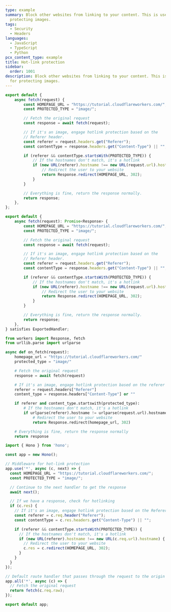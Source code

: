 ```yaml
---
type: example
summary: Block other websites from linking to your content. This is useful for
  protecting images.
tags:
  - Security
  - Headers
languages:
  - JavaScript
  - TypeScript
  - Python
pcx_content_type: example
title: Hot-link protection
sidebar:
  order: 1001
description: Block other websites from linking to your content. This is useful
  for protecting images.
---
```



<Tabs syncKey="workersExamples"> <TabItem label="JavaScript" icon="seti:javascript">

```js
export default {
	async fetch(request) {
		const HOMEPAGE_URL = "https://tutorial.cloudflareworkers.com/";
		const PROTECTED_TYPE = "image/";

		// Fetch the original request
		const response = await fetch(request);

		// If it's an image, engage hotlink protection based on the
		// Referer header.
		const referer = request.headers.get("Referer");
		const contentType = response.headers.get("Content-Type") || "";

		if (referer && contentType.startsWith(PROTECTED_TYPE)) {
			// If the hostnames don't match, it's a hotlink
			if (new URL(referer).hostname !== new URL(request.url).hostname) {
				// Redirect the user to your website
				return Response.redirect(HOMEPAGE_URL, 302);
			}
		}

		// Everything is fine, return the response normally.
		return response;
	},
};
```

</TabItem> <TabItem label="TypeScript" icon="seti:typescript">

```ts
export default {
	async fetch(request): Promise<Response> {
		const HOMEPAGE_URL = "https://tutorial.cloudflareworkers.com/";
		const PROTECTED_TYPE = "image/";

		// Fetch the original request
		const response = await fetch(request);

		// If it's an image, engage hotlink protection based on the
		// Referer header.
		const referer = request.headers.get("Referer");
		const contentType = response.headers.get("Content-Type") || "";

		if (referer && contentType.startsWith(PROTECTED_TYPE)) {
			// If the hostnames don't match, it's a hotlink
			if (new URL(referer).hostname !== new URL(request.url).hostname) {
				// Redirect the user to your website
				return Response.redirect(HOMEPAGE_URL, 302);
			}
		}

		// Everything is fine, return the response normally.
		return response;
	},
} satisfies ExportedHandler;
```

</TabItem> <TabItem label="Python" icon="seti:python">

```py
from workers import Response, fetch
from urllib.parse import urlparse

async def on_fetch(request):
    homepage_url = "https://tutorial.cloudflareworkers.com/"
    protected_type = "image/"

    # Fetch the original request
    response = await fetch(request)

    # If it's an image, engage hotlink protection based on the referer header
    referer = request.headers["Referer"]
    content_type = response.headers["Content-Type"] or ""

    if referer and content_type.startswith(protected_type):
        # If the hostnames don't match, it's a hotlink
        if urlparse(referer).hostname != urlparse(request.url).hostname:
            # Redirect the user to your website
            return Response.redirect(homepage_url, 302)

    # Everything is fine, return the response normally
    return response
```

</TabItem> <TabItem label="Hono" icon="seti:typescript">

```ts
import { Hono } from 'hono';

const app = new Hono();

// Middleware for hot-link protection
app.use('*', async (c, next) => {
  const HOMEPAGE_URL = "https://tutorial.cloudflareworkers.com/";
  const PROTECTED_TYPE = "image/";

  // Continue to the next handler to get the response
  await next();

  // If we have a response, check for hotlinking
  if (c.res) {
    // If it's an image, engage hotlink protection based on the Referer header
    const referer = c.req.header("Referer");
    const contentType = c.res.headers.get("Content-Type") || "";

    if (referer && contentType.startsWith(PROTECTED_TYPE)) {
      // If the hostnames don't match, it's a hotlink
      if (new URL(referer).hostname !== new URL(c.req.url).hostname) {
        // Redirect the user to your website
        c.res = c.redirect(HOMEPAGE_URL, 302);
      }
    }
  }
});

// Default route handler that passes through the request to the origin
app.all('*', async (c) => {
  // Fetch the original request
  return fetch(c.req.raw);
});

export default app;
```

</TabItem> </Tabs>
